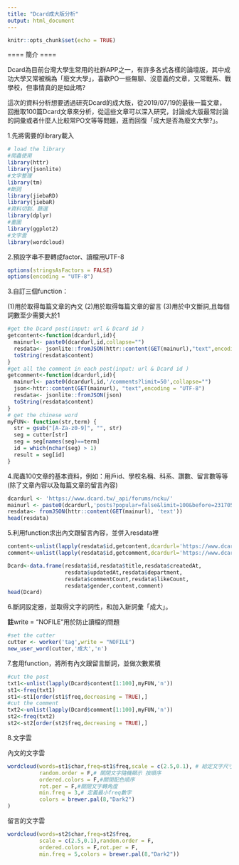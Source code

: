 ```yaml
---
title: "Dcard成大版分析"
output: html_document
---
```


```r
knitr::opts_chunk$set(echo = TRUE)
```

====
簡介
====

Dcard為目前台灣大學生常用的社群APP之一，有許多各式各樣的論壇版，其中成功大學又常被稱為「廢文大學」，喜歡PO一些無聊、沒意義的文章，又常戰系、戰學校，但事情真的是如此嗎?

這次的資料分析想要透過研究Dcard的成大版，從2019/07/19的最後一篇文章，回推取100篇Dcard文章來分析，從這些文章可以深入研究，討論成大版最常討論的詞彙或者什麼人比較常PO文等等問題，進而回復「成大是否為廢文大學?」。

1.先將需要的library載入

```r
# load the library
#爬蟲使用
library(httr)
library(jsonlite)
#文字整理
library(tm)
#斷詞
library(jiebaRD)
library(jiebaR)
#資料切割、篩選
library(dplyr)
#畫圖
library(ggplot2)
#文字雲
library(wordcloud)
```

2.預設字串不要轉成factor、讀檔用UTF-8

```r
options(stringsAsFactors = FALSE)
options(encoding = "UTF-8")

```

3.自訂三個function：

(1)用於取得每篇文章的內文
(2)用於取得每篇文章的留言
(3)用於中文斷詞,且每個詞數至少需要大於1

```r
#get the Dcard post(input: url & Dcard id )
getcontent<-function(dcardurl,id){
  mainurl<- paste0(dcardurl,id,collapse="")
  resdata<- jsonlite::fromJSON(httr::content(GET(mainurl),"text",encoding = "UTF-8"))
  toString(resdata$content)
}
#get all the comment in each post(input: url & Dcard id )
getcomment<-function(dcardurl,id){
  mainurl<- paste0(dcardurl,id,'/comments?limit=50',collapse="")
  json<-httr::content(GET(mainurl), "text",encoding = "UTF-8")
  resdata<- jsonlite::fromJSON(json)
  toString(resdata$content)
}
# get the chinese word
myFUN<- function(str,term) {
  str = gsub("[A-Za-z0-9]", "", str)
  seg = cutter[str]
  seg = seg[names(seg)==term]
  id = which(nchar(seg) > 1)
  result = seg[id]
}
```

4.爬蟲100文章的基本資料，例如：用戶id、學校名稱、科系、讚數、留言數等等(除了文章內容以及每篇文章的留言內容)

```r
dcardurl <- 'https://www.dcard.tw/_api/forums/ncku/'
mainurl <- paste0(dcardurl,'posts?popular=false&limit=100&before=231705029')
resdata<- fromJSON(httr::content(GET(mainurl), 'text'))
head(resdata)
```

5.利用function求出內文跟留言內容，並併入resdata裡

```r
content<-unlist(lapply(resdata$id,getcontent,dcardurl='https://www.dcard.tw/_api/posts/'))
comment<-unlist(lapply(resdata$id,getcomment,dcardurl='https://www.dcard.tw/_api/posts/'))

Dcard<-data.frame(resdata$id,resdata$title,resdata$createdAt,
                  resdata$updatedAt,resdata$department,
                  resdata$commentCount,resdata$likeCount,
                  resdata$gender,content,comment)
head(Dcard)
```

6.斷詞設定器，並取得文字的詞性，和加入新詞彙「成大」。

**註**write = "NOFILE"用於防止讀檔的問題

```r
#set the cutter
cutter <- worker('tag',write = "NOFILE")
new_user_word(cutter,'成大','n')
```

7.套用function，將所有內文跟留言斷詞，並做次數累積

```r
#cut the post
txt1<-unlist(lapply(Dcard$content[1:100],myFUN,'n'))
st1<-freq(txt1)
st1<-st1[order(st1$freq,decreasing = TRUE),]
#cut the comment
txt2<-unlist(lapply(Dcard$comment[1:100],myFUN,'n'))
st2<-freq(txt2)
st2<-st2[order(st2$freq,decreasing = TRUE),]
```

8.文字雲

內文的文字雲

```r
wordcloud(words=st1$char,freq=st1$freq,scale = c(2.5,0.1), # 給定文字尺寸的區間（向量）
          random.order = F,# 關閉文字隨機顯示 按順序
          ordered.colors = F,#關閉配色順序
          rot.per = F,#關閉文字轉角度
          min.freq = 3,# 定義最小freq數字 
          colors = brewer.pal(8,"Dark2")
)
```

留言的文字雲

```r
wordcloud(words=st2$char,freq=st2$freq,
          scale = c(2.5,0.1),random.order = F,
          ordered.colors = F,rot.per = F,
          min.freq = 5,colors = brewer.pal(8,"Dark2"))
```



